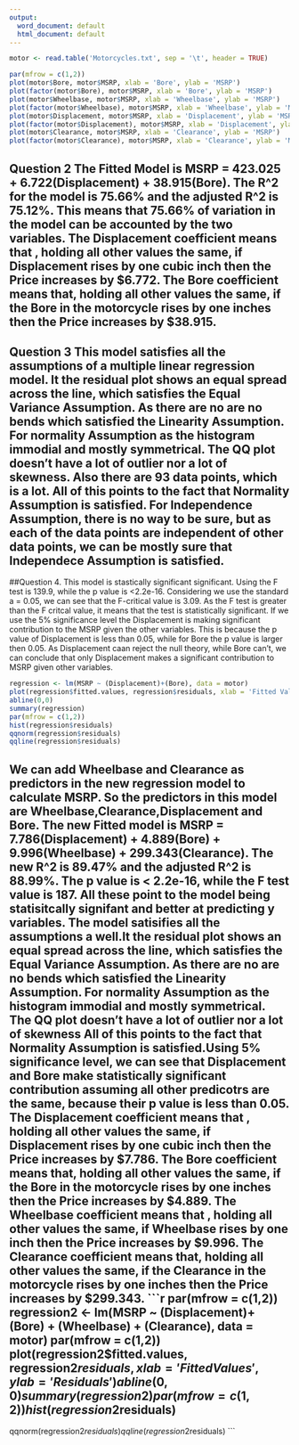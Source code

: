 ```yaml
---
output:
  word_document: default
  html_document: default
---
```

```r
motor <- read.table('Motorcycles.txt', sep = '\t', header = TRUE)
```


```r
par(mfrow = c(1,2))
plot(motor$Bore, motor$MSRP, xlab = 'Bore', ylab = 'MSRP')
plot(factor(motor$Bore), motor$MSRP, xlab = 'Bore', ylab = 'MSRP')
plot(motor$Wheelbase, motor$MSRP, xlab = 'Wheelbase', ylab = 'MSRP')
plot(factor(motor$Wheelbase), motor$MSRP, xlab = 'Wheelbase', ylab = 'MSRP')
plot(motor$Displacement, motor$MSRP, xlab = 'Displacement', ylab = 'MSRP')
plot(factor(motor$Displacement), motor$MSRP, xlab = 'Displacement', ylab = 'MSRP')
plot(motor$Clearance, motor$MSRP, xlab = 'Clearance', ylab = 'MSRP')
plot(factor(motor$Clearance), motor$MSRP, xlab = 'Clearance', ylab = 'MSRP')
```
## Question 2 The Fitted Model is MSRP = 423.025 + 6.722(Displacement) + 38.915(Bore). The R^2 for the model is 75.66% and the adjusted R^2 is 75.12%. This means that 75.66% of variation in the model can be accounted by the two variables. The Displacement coefficient means that , holding all other values the same, if Displacement rises by one cubic inch then the Price increases by $6.772. The Bore coefficient means that, holding all other values the same, if the Bore in the motorcycle rises by one inches then the Price increases by $38.915.

## Question 3 This model satisfies all the assumptions of a multiple linear regression model. It the residual plot shows an equal spread across the line, which satisfies the Equal Variance Assumption. As there are no are no bends which satisfied the Linearity Assumption. For normality Assumption as the histogram immodial and mostly symmetrical. The QQ plot doesn't have a lot of outlier nor a lot of skewness. Also there are 93 data points, which is a lot. All of this points to the fact that Normality Assumption is satisfied. For Independence Assumption, there is no way to be sure, but as each of the data points are independent of other data points, we can be mostly sure that Independece Assumption is satisfied.

##Question 4. This model is stastically significant significant. Using the F test is 139.9, while the p value is <2.2e-16. Considering we use the standard a = 0.05, we can see that the F-critical value is 3.09. As the F test is greater than the F critcal value, it means that the test is statistically significant. If we use the 5% significance level the Displacement is making significant contribution to the MSRP given the other variables. This is because the p value of Displacement is less than 0.05, while for Bore the p value is larger then 0.05. As Displacement caan reject the null theory, while Bore can't, we can conclude that only Displacement makes a significant contribution to MSRP given other variables.
```r
regression <- lm(MSRP ~ (Displacement)+(Bore), data = motor)
plot(regression$fitted.values, regression$residuals, xlab = 'Fitted Values', ylab = 'Residuals')
abline(0,0)
summary(regression)
par(mfrow = c(1,2))
hist(regression$residuals)
qqnorm(regression$residuals)
qqline(regression$residuals)
```

## We can add Wheelbase and Clearance as predictors in the new regression model to calculate MSRP. So the predictors in this model are Wheelbase,Clearance,Displacement and Bore. The new Fitted model is MSRP = 7.786(Displacement) + 4.889(Bore) + 9.996(Wheelbase) + 299.343(Clearance). The new R^2 is 89.47% and the adjusted R^2 is 88.99%. The p value is < 2.2e-16, while the F test value is 187. All these point to the model being statisitcally signifant and better at predicting y variables. The model  satisifies all the assumptions a well.It the residual plot shows an equal spread across the line, which satisfies the Equal Variance Assumption. As there are no are no bends which satisfied the Linearity Assumption. For normality Assumption as the histogram immodial and mostly symmetrical. The QQ plot doesn't have a lot of outlier nor a lot of skewness All of this points to the fact that Normality Assumption is satisfied.Using 5% significance level, we can see that Displacement and Bore make statistically significant contribution assuming all other predicotrs are the same, because their p value is less than 0.05.  The Displacement coefficient means that , holding all other values the same, if Displacement rises by one cubic inch then the Price increases by $7.786. The Bore coefficient means that, holding all other values the same, if the Bore in the motorcycle rises by one inches then the Price increases by $4.889. The Wheelbase coefficient means that , holding all other values the same, if Wheelbase rises by one inch then the Price increases by $9.996. The Clearance coefficient means that, holding all other values the same, if the Clearance in the motorcycle rises by one inches then the Price increases by $299.343.
```r
par(mfrow = c(1,2))
regression2 <- lm(MSRP ~ (Displacement)+(Bore) + (Wheelbase) + (Clearance), data = motor)
par(mfrow = c(1,2))
plot(regression2$fitted.values, regression2$residuals, xlab = 'Fitted Values', ylab = 'Residuals')
abline(0,0)
summary(regression2)
par(mfrow = c(1,2))
hist(regression2$residuals)
qqnorm(regression2$residuals)
qqline(regression2$residuals)
```




